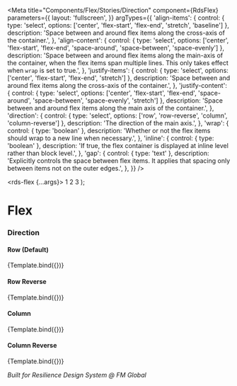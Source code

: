 
<Meta
  title="Components/Flex/Stories/Direction"
  component={RdsFlex}
  parameters={{
    layout: 'fullscreen',
  }}
  argTypes={{
    'align-items': {
      control: { type: 'select', options: ['center', 'flex-start', 'flex-end', 'stretch', 'baseline'] },
      description: 'Space between and around flex items along the cross-axis of the container.',
    },
    'align-content': {
      control: { type: 'select', options: ['center', 'flex-start', 'flex-end', 'space-around', 'space-between', 'space-evenly'] },
      description:
        'Space between and around flex items along the main-axis of the container, when the flex items span multiple lines. This only takes effect when `wrap` is set to true.',
    },
    'justify-items': {
      control: { type: 'select', options: ['center', 'flex-start', 'flex-end', 'stretch'] },
      description: 'Space between and around flex items along the cross-axis of the container.',
    },
    'justify-content': {
      control: { type: 'select', options: ['center', 'flex-start', 'flex-end', 'space-around', 'space-between', 'space-evenly', 'stretch'] },
      description: 'Space between and around flex items along the main axis of the container.',
    },
    'direction': {
      control: { type: 'select', options: ['row', 'row-reverse', 'column', 'column-reverse'] },
      description: 'The direction of the main axis.',
    },
    'wrap': {
      control: { type: 'boolean' },
      description: 'Whether or not the flex items should wrap to a new line when necessary.',
    },
    'inline': {
      control: { type: 'boolean' },
      description: 'If true, the flex container is displayed at inline level rather than block level.',
    },
    'gap': {
      control: { type: 'text' },
      description: 'Explicitly controls the space between flex items. It applies that spacing only between items not on the outer edges.',
    },
  }}
/>

  <rds-flex {...args}>
    <rds-box bg="purple-100" padding="4xl">
      <rds-headline level={1}>1</rds-headline>
    </rds-box>
    <rds-box bg="purple-200" padding="4xl">
      <rds-headline level={1}>2</rds-headline>
    </rds-box>
    <rds-box bg="purple-300" padding="4xl">
      <rds-headline level={1}>3</rds-headline>
    </rds-box>
  </rds-flex>
);

# Flex

### Direction

#### Row (Default)

<Canvas>
  <Story
    name="Row (Default)"
    args={{
      direction: 'row',
    }}
  >
    {Template.bind({})}
  </Story>
</Canvas>

#### Row Reverse

<Canvas>
  <Story
    name="Row Reverse"
    args={{
      direction: 'row-reverse',
    }}
  >
    {Template.bind({})}
  </Story>
</Canvas>

#### Column

<Canvas>
  <Story
    name="Column"
    args={{
      direction: 'column',
    }}
  >
    {Template.bind({})}
  </Story>
</Canvas>

#### Column Reverse

<Canvas>
  <Story
    name="Column Reverse"
    args={{
      direction: 'column-reverse',
    }}
  >
    {Template.bind({})}
  </Story>
</Canvas>

_Built for Resilience Design System @ FM Global_
